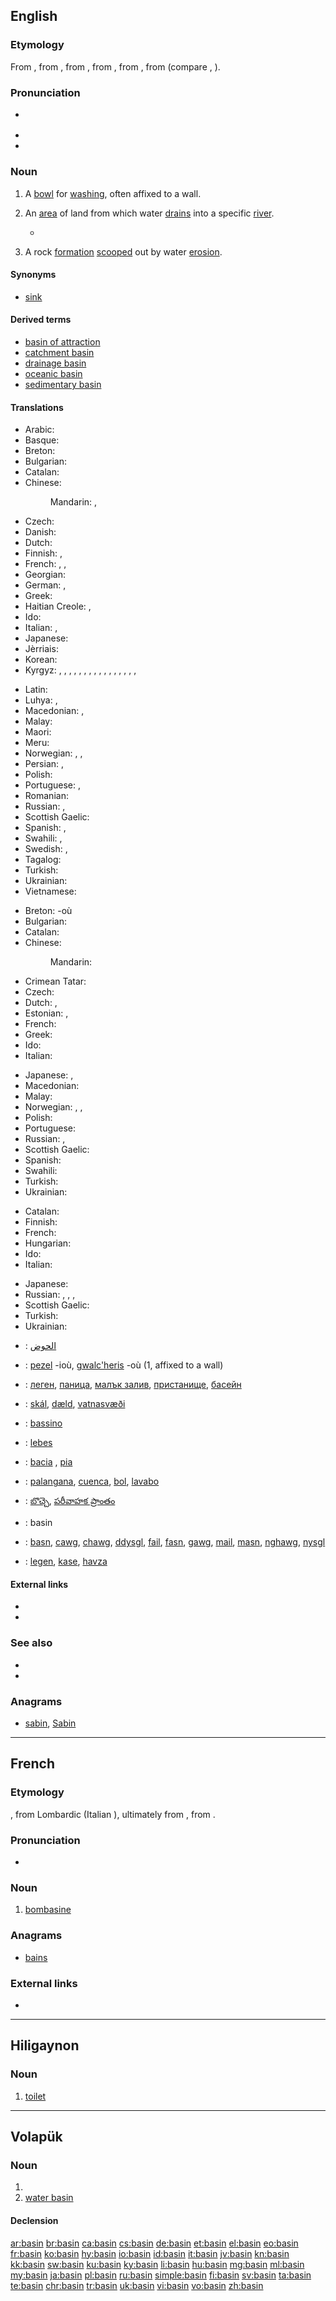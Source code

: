 {{also|Basin|basın}}
==English==

===Etymology===
From {{etyl|enm|en}} {{m|enm|basin}}, from {{etyl|fro|en}} {{m|fro|bacin}}, from {{etyl|ML.|en}} {{m|la|baccinum}}, from {{etyl|LL.|en}} {{m|la|bacca||wine jug}}, from {{etyl|cel-gau|en}}, from {{etyl|cel-pro|en}} {{m|cel-pro|*baski||bundle}} (compare {{etyl|cy|-}} {{m|cy|baich||load, burden}}, {{etyl|ga|-}} {{m|ga|bac||hindrance}}).

===Pronunciation===
* {{a|UK}} {{IPA|/ˈbeɪsɪn/|lang=en}}
* {{audio|en-us-basin.ogg|Audio (US)|lang=en}}
* {{rhymes|eɪsən|lang=en}}

===Noun===
{{en-noun}}

# A [[bowl]] for [[washing]], often affixed to a wall.
# {{context|geography|lang=en}} An [[area]] of land from which water [[drain]]s into a specific [[river]].
#*{{quote-magazine|date=2012-01
|author=Douglas Larson
|title=Runaway Devils Lake
|volume=100|issue=1|page=46
|magazine=[[w:American Scientist|American Scientist]]
|url=http://www.americanscientist.org/issues/feature/2012/1/runaway-devils-lake
|passage=Devils Lake is where I began my career as a limnologist in 1964, studying the lake’s neotenic salamanders and chironomids, or midge flies. [&hellip;] The Devils Lake '''Basin''' is an endorheic, or closed, '''basin''' covering about 9,800 square kilometers in northeastern North Dakota.}}
# {{context|geography|lang=en}} A rock [[formation]] [[scoop]]ed out by water [[erosion]].

====Synonyms====
* {{sense|bowl}} [[sink]]

====Derived terms====
* [[basin of attraction]]
* [[catchment basin]]
* [[drainage basin]]
* [[oceanic basin]]
* [[sedimentary basin]]

====Translations====
{{trans-top|bowl for washing, often affixed to a wall}}
* Arabic: {{t|ar|طَشت|f|tr=ṭášt}}
* Basque: {{t|eu|arroa}}
* Breton: {{t+|br|basin|f}}
* Bulgarian: {{t+|bg|умивалник|m|tr=umiválnik}}
* Catalan: {{t+|ca|pica|f}}
* Chinese:
*: Mandarin: {{t+|cmn|洗滌槽|sc=Hani}}, {{t|cmn|洗涤槽|tr=xǐdícáo|sc=Hani}}
* Czech: {{t|cs|umyvadlo|n}}
* Danish: {{t+|da|bassin|n}}
* Dutch: {{t+|nl|bassin|n}}
* Finnish: {{t+|fi|amme}}, {{t+|fi|pesuallas}}
* French: {{t+|fr|cuvette|f}}, {{t+|fr|bassine|f}}, {{t+|fr|lavabo|m}}
* Georgian: {{t|ka|აუზი|sc=Geor}}
* German: {{t+|de|Becken|n}}, {{t+|de|Waschbecken|n}}
* Greek: {{t+|el|νιπτήρας|m}}
* Haitian Creole: {{t|ht|basin}}, {{t|ht|basen}}
* Ido: {{t+|io|baseno}}
* Italian: {{t+|it|lavandino|m}}, {{t|it|lavabo|m}}
* Japanese: {{t|ja|たらい|tr=tarai}}
* Jèrriais: {{t|roa-jer|bachîn|m}}
* Korean: {{t+|ko|대야|sc=Kore}}
* Kyrgyz: {{t+|ky|миска}}, {{t+|ky|табак}}, {{t+|ky|миска}}, {{t+|ky|тепши}}, {{t+|ky|бассейн}}, {{t+|ky|раковина}}, {{t+|ky|көлмө}}, {{t+|ky|резервуар}}, {{t+|ky|ванна}}, {{t+|ky|таз}}, {{t+|ky|дагара}}, {{t+|ky|илеген}}, {{t+|ky|чылапчын}}, {{t+|ky|кудукча}}, {{t+|ky|кудук}}, {{t+|ky|кювета}}, {{t+|ky|котловина}}
{{trans-mid}}
* Latin: {{t|la|alveus|m}}
* Luhya: {{t|luy|ekarai}}, {{t|luy|ebeseni}}
* Macedonian: {{t|mk|мијалник|m|tr=míjalnik|sc=Cyrl}}, {{t|mk|лавабо|n|tr=lavabó|sc=Cyrl}}
* Malay: {{t|ms|besen}}
* Maori: {{t|mi|peihana}}
* Meru: {{t|mer|karai}}
* Norwegian: {{t|no|servant|m}}, {{t|no|vaskekum|m}}, {{t|no|balje|m}}
* Persian: {{t+|fa|لگن|tr=lagan|sc=fa-Arab}}, {{t+|fa|تشت|tr=tašt|sc=fa-Arab}}
* Polish: {{t+|pl|umywalka|f}}
* Portuguese: {{t+|pt|bacia|f}}, {{t+|pt|pia|f}}
* Romanian: {{t+|ro|chiuvetă|f}}
* Russian: {{t+|ru|таз|m|tr=taz|sc=Cyrl}}, {{t+|ru|умывальник|m|tr=umyválʹnik|sc=Cyrl}} {{qualifier|washbasin}}
* Scottish Gaelic: {{t|gd|amar|m}}
* Spanish: {{t+|es|pileta|f}}, {{t+|es|lavamanos|m}}
* Swahili: {{t+|sw|karai}}, {{t+|sw|beseni}}
* Swedish: {{t|sv|tvättfat|n}}, {{t+|sv|handfat|n}}
* Tagalog: {{t|tl|palanggana|n}}
* Turkish: {{t+|tr|havza|sc=Cyrl}}
* Ukrainian: {{t|uk|таз|m|tr=taz|sc=Cyrl}}
* Vietnamese: {{t|vi|cái chảo}}
{{trans-bottom}}

{{trans-top|area of water that drains into a river}}
* Breton: {{t|br|diazad|m}} -où
* Bulgarian: {{t+|bg|басейн|m|tr=baséjn|sc=Cyrl}}
* Catalan: {{t|ca|conca|f}}
* Chinese:
*: Mandarin: {{t+|cmn|流域|tr=liúyù|sc=Hani}}
* Crimean Tatar: {{t|crh|basseyn}}
* Czech: {{t|cs|povodí|n}}
* Dutch: {{t+|nl|stroomgebied|n}}, {{t+|nl|bekken|n}}
* Estonian: {{t|et|valgla}}, {{t+|et|valgala}}
* French: {{t+|fr|bassin|m}}
* Greek: {{t+|el|λεκάνη απορροής|f}}
* Ido: {{t+|io|baseno}}
* Italian: {{t+|it|bacino|m}}
{{trans-mid}}
* Japanese: {{t+|ja|盆地|tr=ぼんち, bonchi}}, {{t+|ja|流域|tr=りゅういき, ryūiki}}
* Macedonian: {{t|mk|слив|m|tr=sliv|sc=Cyrl}}
* Malay: {{t|ms|lembangan}}
* Norwegian: {{t+|no|vann|n}}, {{t+|no|innsjø|n}}, {{t|no|basseng|n}}
* Polish: {{t+|pl|basen|m}}
* Portuguese: {{t+|pt|bacia|f}}
* Russian: {{t+|ru|бассейн|m|tr=basséjn|sc=Cyrl}}, {{t+|ru|резервуар|m|tr=rezervuár|sc=Cyrl}}
* Scottish Gaelic: {{t|gd|amar|m}}
* Spanish: {{t|es|cuenca|f}}
* Swahili: {{t+|sw|beseni}}
* Turkish: {{t+|tr|havza}}
* Ukrainian: {{t+|uk|басейн|m|tr=baséjn|sc=Cyrl}}
{{trans-bottom}}

{{trans-top|rock formation scooped out by water erosion}}
* Catalan: {{t|ca|conca|f}}
* Finnish: {{t+|fi|syvänne}}
* French: {{t+|fr|bassin|m}}
* Hungarian: {{t+|hu|medence}}
* Ido: {{t+|io|baseno}}
* Italian: {{t|it|conca}}
{{trans-mid}}
* Japanese: {{t|ja|入り江|tr=irie}}
* Russian: {{t+|ru|бассейн|m|tr=basséjn|sc=Cyrl}}, {{t+|ru|котлован|m|tr=kotlován|sc=Cyrl}}, {{t+|ru|резервуар|m|tr=rezervuár|sc=Cyrl}}, {{t+|ru|водоём|m|tr=vodojóm|sc=Cyrl}}
* Scottish Gaelic: {{t|gd|amar|m}}
* Turkish: {{t+|tr|koy}}
* Ukrainian: {{t+|uk|басейн|m|tr=baséjn|sc=Cyrl}}
{{trans-bottom}}

{{checktrans-top}}
* {{ttbc|ar}}: [[الحوض]]
* {{ttbc|br}}: [[pezel]] {{g|f}} -ioù, [[gwalc'heris]] {{g|m}} -où (1, affixed to a wall)
* {{ttbc|bg}}: [[леген]], [[паница]], [[малък залив]], [[пристанище]], [[басейн]]
* {{ttbc|is}}: [[skál]], [[dæld]], [[vatnasvæði]]
* {{ttbc|ia}}: [[bassino]]
{{trans-mid}}
* {{ttbc|la}}: [[lebes]]
* {{ttbc|pt}}: [[bacia]] {{g|f}}, [[pia]] {{g|f}}
* {{ttbc|es}}: [[palangana]], [[cuenca]], [[bol]], [[lavabo]]
* {{ttbc|te}}: [[బొచ్చె]], [[పరీవాహక ప్రాంతం]]
* {{ttbc|vo}}: basin
* {{ttbc|cy}}: [[basn]], [[cawg]], [[chawg]], [[ddysgl]], [[fail]], [[fasn]], [[gawg]], [[mail]], [[masn]], [[nghawg]], [[nysgl]]
* {{ttbc|tr}}: [[legen]], [[kase]], [[havza]]
{{trans-bottom}}

====External links====
* {{R:Webster 1913}}
* {{R:Century 1911}}

===See also===
* {{pedialite}}
* {{Wikisource1911Enc Citation|Basin}}

===Anagrams===
* [[sabin#English|sabin]], [[Sabin#English|Sabin]]


----

==French==

===Etymology===
{{etyl|fro|fr}} {{term|bombasin|lang=fro}}, from Lombardic {{term|bombasina|lang=lng}} (Italian {{term|bambagino|lang=it}}), ultimately from {{etyl|ML.|fr}} {{term|bambax|lang=la}}, from {{etyl|grc|fr}} {{term|πάμϐαξ||cotton|lang=grc}}.

===Pronunciation===
* {{IPA|/bazɛ̃/|lang=fr}}

===Noun===
{{fr-noun|m}}

# {{context|textiles|historical|lang=fr}} [[bombasine]]

===Anagrams===
* [[bains#French|bains]]

===External links===
* {{R:TLFi}}

----

==Hiligaynon==

===Noun===
{{hil-noun|basín}}

# [[toilet]]

----

==Volapük==

===Noun===
{{vo-noun}}

# {{l/en|basin}}
# [[water basin]]

====Declension====
{{vo-decl-noun}}

[[ar:basin]]
[[br:basin]]
[[ca:basin]]
[[cs:basin]]
[[de:basin]]
[[et:basin]]
[[el:basin]]
[[eo:basin]]
[[fr:basin]]
[[ko:basin]]
[[hy:basin]]
[[io:basin]]
[[id:basin]]
[[it:basin]]
[[jv:basin]]
[[kn:basin]]
[[kk:basin]]
[[sw:basin]]
[[ku:basin]]
[[ky:basin]]
[[li:basin]]
[[hu:basin]]
[[mg:basin]]
[[ml:basin]]
[[my:basin]]
[[ja:basin]]
[[pl:basin]]
[[ru:basin]]
[[simple:basin]]
[[fi:basin]]
[[sv:basin]]
[[ta:basin]]
[[te:basin]]
[[chr:basin]]
[[tr:basin]]
[[uk:basin]]
[[vi:basin]]
[[vo:basin]]
[[zh:basin]]